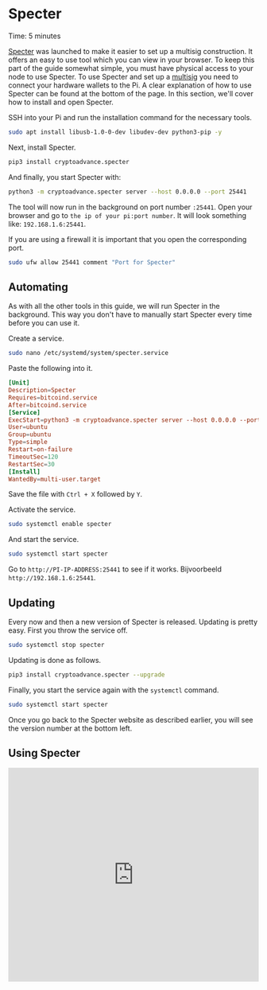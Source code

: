 
# Specter

<Callout emoji="&#x2139;">
        Time: 5 minutes
</Callout>

[Specter](https://github.com/cryptoadvance/specter-desktop) was launched to make it easier to set up a multisig construction. It offers an easy to use tool which you can view in your browser. To keep this part of the guide somewhat simple, you must have physical access to your node to use Specter. To use Specter and set up a [multisig](https://youtu.be/yeLqe_gg2u0) you need to connect your hardware wallets to the Pi. A clear explanation of how to use Specter can be found at the bottom of the page. In this section, we'll cover how to install and open Specter.

SSH into your Pi and run the installation command for the necessary tools.

```bash
sudo apt install libusb-1.0-0-dev libudev-dev python3-pip -y
```

Next, install Specter.

```bash
pip3 install cryptoadvance.specter
```

And finally, you start Specter with:

```bash
python3 -m cryptoadvance.specter server --host 0.0.0.0 --port 25441
```

The tool will now run in the background on port number `:25441`. Open your browser and go to `the ip of your pi:port number`. It will look something like: `192.168.1.6:25441`.

If you are using a firewall it is important that you open the corresponding port.

```bash
sudo ufw allow 25441 comment "Port for Specter"
```

## Automating

As with all the other tools in this guide, we will run Specter in the background. This way you don't have to manually start Specter every time before you can use it.

Create a service.

```bash
sudo nano /etc/systemd/system/specter.service
```

Paste the following into it.

```toml
[Unit]
Description=Specter
Requires=bitcoind.service
After=bitcoind.service
[Service]
ExecStart=python3 -m cryptoadvance.specter server --host 0.0.0.0 --port 25441
User=ubuntu
Group=ubuntu
Type=simple
Restart=on-failure
TimeoutSec=120
RestartSec=30
[Install]
WantedBy=multi-user.target
```

Save the file with `Ctrl + X` followed by `Y`.

Activate the service.

```bash
sudo systemctl enable specter
```

And start the service.

```bash
sudo systemctl start specter
```

Go to `http://PI-IP-ADDRESS:25441` to see if it works. Bijvoorbeeld `http://192.168.1.6:25441`.

## Updating

Every now and then a new version of Specter is released. Updating is pretty easy. First you throw the service off.

```bash
sudo systemctl stop specter
```

Updating is done as follows.

```bash
pip3 install cryptoadvance.specter --upgrade
```

Finally, you start the service again with the `systemctl` command.

```bash
sudo systemctl start specter
```

Once you go back to the Specter website as described earlier, you will see the version number at the bottom left.

## Using Specter

<Bleed>
  <iframe width="100%" height="430" src="https://www.youtube.com/embed/ZQvCncdFMPo" frameborder="0" allow="accelerometer; autoplay; clipboard-write; encrypted-media; gyroscope; picture-in-picture" allowfullscreen />
</Bleed>


